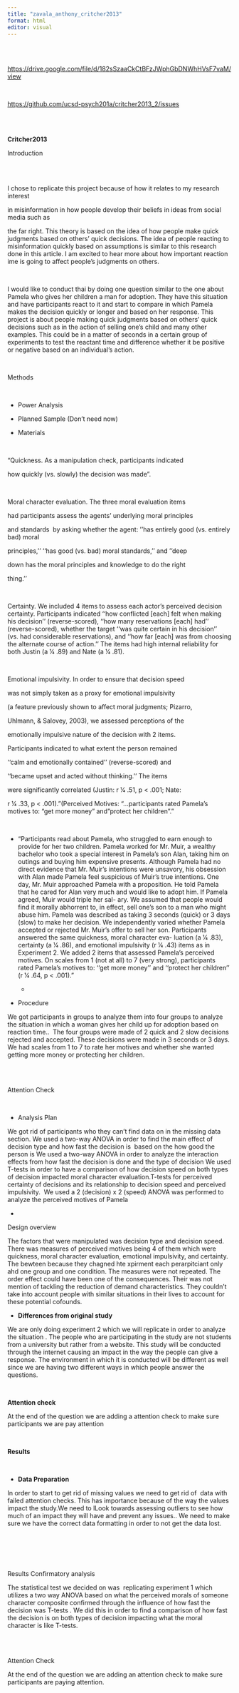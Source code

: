 ```yaml
---
title: "zavala_anthony_critcher2013"
format: html
editor: visual
---
```


\
\

<https://drive.google.com/file/d/182sSzaaCkCtBFzJWphGbDNWhHVsF7vaM/view>

\

<https://github.com/ucsd-psych201a/critcher2013_2/issues>

\
\

**Critcher2013**

Introduction

\
\

I chose to replicate this project because of how it relates to my research interest

in misinformation in how people develop their beliefs in ideas from social media such as

the far right. This theory is based on the idea of how people make quick judgments based on others' quick decisions. The idea of people reacting to misinformation quickly based on assumptions is similar to this research done in this article. I am excited to hear more about how important reaction ime is going to affect people's judgments on others.

\

I would like to conduct thai by doing one question similar to the one about Pamela who gives her children a man for adoption. They have this situation and have participants react to it and start to compare in which Pamela makes the decision quickly or longer and based on her response. This project is about people making quick judgments based on others' quick decisions such as in the action of selling one’s child and many other examples. This could be in a matter of seconds in a certain group of experiments to test the reactant time and difference whether it be positive or negative based on an individual's action.

\

Methods

\

-   Power Analysis

-   Planned Sample (Don’t need now)

-   Materials

\

“Quickness. As a manipulation check, participants indicated

how quickly (vs. slowly) the decision was made”.

\

Moral character evaluation. The three moral evaluation items

had participants assess the agents’ underlying moral principles

and standards  by asking whether the agent: ‘‘has entirely good (vs. entirely bad) moral

principles,’’ ‘‘has good (vs. bad) moral standards,’’ and ‘‘deep

down has the moral principles and knowledge to do the right

thing.’’

\

Certainty. We included 4 items to assess each actor’s perceived decision certainty. Participants indicated ‘‘how conflicted \[each\] felt when making his decision’’ (reverse-scored), ‘‘how many reservations \[each\] had’’ (reverse-scored), whether the target ‘‘was quite certain in his decision’’ (vs. had considerable reservations), and ‘‘how far \[each\] was from choosing the alternate course of action.’’ The items had high internal reliability for both Justin (a 1⁄4 .89) and Nate (a 1⁄4 .81).

\

Emotional impulsivity. In order to ensure that decision speed

was not simply taken as a proxy for emotional impulsivity

(a feature previously shown to affect moral judgments; Pizarro,

Uhlmann, & Salovey, 2003), we assessed perceptions of the

emotionally impulsive nature of the decision with 2 items.

Participants indicated to what extent the person remained

‘‘calm and emotionally contained’’ (reverse-scored) and

‘‘became upset and acted without thinking.’’ The items

were significantly correlated (Justin: r 1⁄4 .51, p \< .001; Nate:

r 1⁄4 .33, p \< .001).”(Perceived Motives: "...participants rated Pamela’s motives to: “get more money” and"protect her children"."

\

-   “Participants read about Pamela, who struggled to earn enough to provide for her two children. Pamela worked for Mr. Muir, a wealthy bachelor who took a special interest in Pamela’s son Alan, taking him on outings and buying him expensive presents. Although Pamela had no direct evidence that Mr. Muir’s intentions were unsavory, his obsession with Alan made Pamela feel suspicious of Muir’s true intentions. One day, Mr. Muir approached Pamela with a proposition. He told Pamela that he cared for Alan very much and would like to adopt him. If Pamela agreed, Muir would triple her sal- ary. We assumed that people would find it morally abhorrent to, in effect, sell one’s son to a man who might abuse him. Pamela was described as taking 3 seconds (quick) or 3 days (slow) to make her decision. We independently varied whether Pamela accepted or rejected Mr. Muir’s offer to sell her son. Participants answered the same quickness, moral character eva- luation (a 1⁄4 .83), certainty (a 1⁄4 .86), and emotional impulsivity (r 1⁄4 .43) items as in Experiment 2. We added 2 items that assessed Pamela’s perceived motives. On scales from 1 (not at all) to 7 (very strong), participants rated Pamela’s motives to: ‘‘get more money’’ and ‘‘protect her children’’ (r 1⁄4 .64, p \< .001).”

    -   

-   Procedure

We got participants in groups to analyze them into four groups to analyze the situation in which a woman gives her child up for adoption based on reaction time..  The four groups were made of 2 quick and 2 slow decisions rejected and accepted. These decisions were made in 3 seconds or 3 days. We had scales from 1 to 7 to rate her motives and whether she wanted getting more money or protecting her children. 

\
\

Attention Check

\

-   Analysis Plan

We got rid of participants who they can’t find data on in the missing data section. We used a two-way ANOVA in order to find the main effect of decision type and how fast the decision is  based on the how good the person is We used a two-way ANOVA in order to analyze the interaction effects from how fast the decision is done and the type of decision We used T-tests in order to have a comparison of how decision speed on both types of decision impacted moral character evaluation.T-tests for perceived certainty of decisions and its relationship to decision speed and perceived impulsivity.  We used a 2 (decision) x 2 (speed) ANOVA was performed to analyze the perceived motives of Pamela

-   

Design overview

The factors that were manipulated was decision type and decision speed. There was measures of perceived motives being 4 of them which were quickness, moral character evaluation, emotional impulsivity, and certainty. The bewteen because they chagned hte xpirment each perarpitciant only ahd one group and one condition. The measures were not repeated. The order effect could have been one of the consequences. Their was not mention of tackling the reduction of demand characteristics. They couldn't take into account people with similar situations in their lives to account for these potential cofounds.

-   **Differences from original study**

We are only doing experiment 2 which we will replicate in order to analyze the situation . The people who are participating in the study are not students from a university but rather from a website. This study will be conducted through the internet causing an impact in the way the people can give a response. The environment in which it is conducted will be different as well since we are having two different ways in which people answer the questions.

\

**Attention check**

At the end of the question we are adding a attention check to make sure participants we are pay attention

\

**Results**

\

-   **Data Preparation**

In order to start to get rid of missing values we need to get rid of  data with failed attention checks. This has importance because of the way the values impact the study.We need to lLook towards assessing outliers to see how much of an impact they will have and prevent any issues.. We need to make sure we have the correct data formatting in order to not get the data lost.

\
\
\
\

Results Confirmatory analysis 

The statistical test we decided on was  replicating experiment 1 which utilizes a two way ANOVA based on what the perceived morals of someone character composite confirmed through the influence of how fast the decision was T-tests . We did this in order to find a comparison of how fast the decision is on both types of decision impacting what the moral character is like T-tests.

\
\

Attention Check

At the end of the question we are adding an attention check to make sure participants are paying attention.

\
